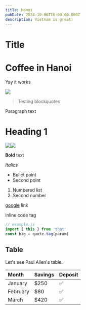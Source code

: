 ```yaml
---
title: Hanoi
pubDate: 2024-10-06T16:00:00.000Z
description: Vietnam is great!
---
```


# Title

# Coffee in Hanoi

Yay it works

![](https://res.cloudinary.com/dbifqlg1w/image/upload/v1727434783/travels/hanoi/DSC_3311_xvofsz.jpg)

> Testing blockquotes

Paragraph text

# Heading 1

![](https://res.cloudinary.com/dbifqlg1w/image/upload/v1727435028/travels/hanoi/DSC_3337_zprxhy.jpg)![](https://res.cloudinary.com/dbifqlg1w/image/upload/v1727435026/travels/hanoi/DSC_3342_ismlhk.jpg)

**Bold** text

*Italics*

* Bullet point
* Second point

1. Numbered list
2. Second number

[google](https://google.com) link

inline code tag

```javascript
// example.js
import { this } from 'that'
const big = quote.tag(param)
```

## Table

Let's see Paul Allen's table.

| **Month** | **Savings** | **Deposit** |
| :-------- | :---------- | :---------- |
| January   | $250        | ✅           |
| February  | $80         | ✅           |
| March     | $420        | ✅           |
